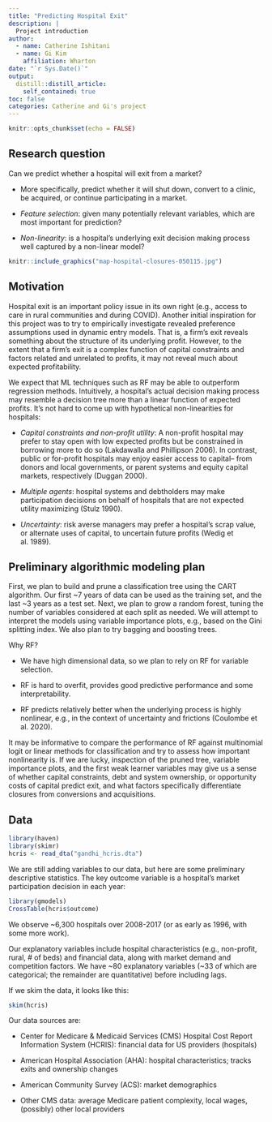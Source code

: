 ---
title: "Predicting Hospital Exit"
description: |
  Project introduction 
author:
  - name: Catherine Ishitani
  - name: Gi Kim
    affiliation: Wharton
date: "`r Sys.Date()`"
output:
  distill::distill_article:
    self_contained: true
toc: false
categories: Catherine and Gi's project
---


```{r setup, include=FALSE}
knitr::opts_chunk$set(echo = FALSE)
```

## Research question

Can we predict whether a hospital will exit from a market?

- More specifically, predict whether it will shut down, convert to a clinic, be acquired, or continue participating in a market. 

-	*Feature selection*: given many potentially relevant variables, which are most important for prediction? 

-	*Non-linearity*: is a hospital's underlying exit decision making process well captured by a non-linear model? 

```{r,echo=FALSE, fig.cap="Hospital closures, 2003-2011 (Source: Harvard School of Public Health)"}
knitr::include_graphics("map-hospital-closures-050115.jpg")
```

## Motivation 

Hospital exit is an important policy issue in its own right (e.g., access to care in rural communities and during COVID). Another initial inspiration for this project was to try to empirically investigate revealed preference assumptions used in dynamic entry models. That is, a firm's exit reveals something about the structure of its underlying profit. However, to the extent that a firm's exit is a complex function of capital constraints and factors related and unrelated to profits, it may not reveal much about expected profitability.

We expect that ML techniques such as RF may be able to outperform regression methods. Intuitively, a hospital's actual decision making process may resemble a decision tree more than a linear function of expected profits. It's not hard to come up with hypothetical non-linearities for hospitals: 

- *Capital constraints and non-profit utility*: A non-profit hospital may prefer to stay open with low expected profits but be constrained in borrowing more to do so (Lakdawalla and Phillipson 2006). In contrast, public or for-profit hospitals may enjoy easier access to capital-- from donors and local governments, or parent systems and equity capital markets, respectively (Duggan 2000).

- *Multiple agents*: hospital systems and debtholders may make participation decisions on behalf of hospitals that are not expected utility maximizing (Stulz 1990).

- *Uncertainty*: risk averse managers may prefer a hospital’s scrap value, or alternate uses of capital, to uncertain future profits (Wedig et al. 1989).

## Preliminary algorithmic modeling plan

First, we plan to build and prune a classification tree using the CART algorithm. Our first ~7 years of data can be used as the training set, and the last ~3 years as a test set. Next, we plan to grow a random forest, tuning the number of variables considered at each split as needed. We will attempt to interpret the models using variable importance plots, e.g., based on the Gini splitting index. We also plan to try bagging and boosting trees. 

Why RF? 

-	We have high dimensional data, so we plan to rely on RF for variable selection.

-	RF is hard to overfit, provides good predictive performance and some interpretability.

-	RF predicts relatively better when the underlying process is highly nonlinear, e.g., in the context of uncertainty and frictions (Coulombe et al. 2020).

It may be informative to compare the performance of RF against multinomial logit or linear methods for classification and try to assess how important nonlinearity is. If we are lucky, inspection of the pruned tree, variable importance plots, and the first weak learner variables may give us a sense of whether capital constraints, debt and system ownership, or opportunity costs of capital predict exit, and what factors specifically differentiate closures from conversions and acquisitions.

## Data 

```{r}
library(haven)
library(skimr)
hcris <- read_dta("gandhi_hcris.dta")
```

We are still adding variables to our data, but here are some preliminary descriptive statistics. 
The key outcome variable is a hospital's market participation decision in each year:

```{r}
library(gmodels)
CrossTable(hcris$outcome)
```

We observe ~6,300 hospitals over 2008-2017 (or as early as 1996, with some more work).

Our explanatory variables include hospital characteristics (e.g., non-profit, rural, # of beds) and financial data, along with market demand and competition factors. We have ~80 explanatory variables (~33 of which are categorical; the remainder are quantitative) before including lags.    

If we skim the data, it looks like this:

```{r,echo=TRUE}
skim(hcris)
```

Our data sources are: 

- Center for Medicare & Medicaid Services (CMS) Hospital Cost Report Information System (HCRIS): financial data for US providers (hospitals)

- American Hospital Association (AHA): hospital characteristics; tracks exits and ownership changes 

-	American Community Survey (ACS): market demographics

-	Other CMS data: average Medicare patient complexity, local wages, (possibly) other local providers


